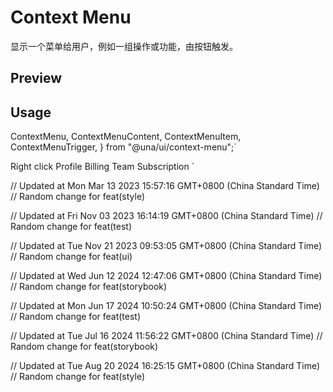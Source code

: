 

<Meta of={ContextMenuStories} />

<RadixPrimitiveDocsButton name='context-menu' />

# Context Menu

显示一个菜单给用户，例如一组操作或功能，由按钮触发。

## Preview

<Canvas of={ContextMenuStories.Default} />

## Usage

  ContextMenu,
  ContextMenuContent,
  ContextMenuItem,
  ContextMenuTrigger,
} from "@una/ui/context-menu";`

  <ContextMenuTrigger>Right click</ContextMenuTrigger>
  <ContextMenuContent>
    <ContextMenuItem>Profile</ContextMenuItem>
    <ContextMenuItem>Billing</ContextMenuItem>
    <ContextMenuItem>Team</ContextMenuItem>
    <ContextMenuItem>Subscription</ContextMenuItem>
  </ContextMenuContent>
</ContextMenu>`

<Source code={importCode} language='ts' dark />
<Source code={usageCode} language='tsx' dark />

// Updated at Mon Mar 13 2023 15:57:16 GMT+0800 (China Standard Time)
// Random change for feat(style)

// Updated at Fri Nov 03 2023 16:14:19 GMT+0800 (China Standard Time)
// Random change for feat(test)

// Updated at Tue Nov 21 2023 09:53:05 GMT+0800 (China Standard Time)
// Random change for feat(ui)

// Updated at Wed Jun 12 2024 12:47:06 GMT+0800 (China Standard Time)
// Random change for feat(storybook)

// Updated at Mon Jun 17 2024 10:50:24 GMT+0800 (China Standard Time)
// Random change for feat(test)

// Updated at Tue Jul 16 2024 11:56:22 GMT+0800 (China Standard Time)
// Random change for feat(storybook)

// Updated at Tue Aug 20 2024 16:25:15 GMT+0800 (China Standard Time)
// Random change for feat(style)
